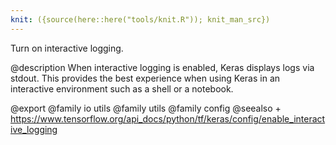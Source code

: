 ```yaml
---
knit: ({source(here::here("tools/knit.R")); knit_man_src})
---
```

Turn on interactive logging.

@description
When interactive logging is enabled, Keras displays logs via stdout.
This provides the best experience when using Keras in an interactive
environment such as a shell or a notebook.

@export
@family io utils
@family utils
@family config
@seealso
+ <https://www.tensorflow.org/api_docs/python/tf/keras/config/enable_interactive_logging>
